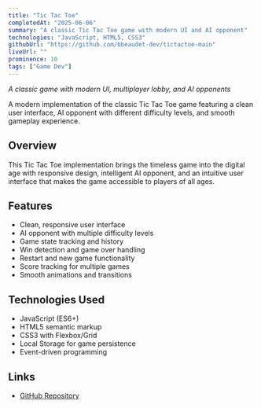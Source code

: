 ```yaml
---
title: "Tic Tac Toe"
completedAt: "2025-06-06"
summary: "A classic Tic Tac Toe game with modern UI and AI opponent"
technologies: "JavaScript, HTML5, CSS3"
githubUrl: "https://github.com/bbeaudet-dev/tictactoe-main"
liveUrl: ""
prominence: 10
tags: ["Game Dev"]
---
```


_A classic game with modern UI, multiplayer lobby, and AI opponents_

A modern implementation of the classic Tic Tac Toe game featuring a clean user interface, AI opponent with different difficulty levels, and smooth gameplay experience.

## Overview

This Tic Tac Toe implementation brings the timeless game into the digital age with responsive design, intelligent AI opponent, and an intuitive user interface that makes the game accessible to players of all ages.

## Features

- Clean, responsive user interface
- AI opponent with multiple difficulty levels
- Game state tracking and history
- Win detection and game over handling
- Restart and new game functionality
- Score tracking for multiple games
- Smooth animations and transitions

## Technologies Used

- JavaScript (ES6+)
- HTML5 semantic markup
- CSS3 with Flexbox/Grid
- Local Storage for game persistence
- Event-driven programming

## Links

- [GitHub Repository](https://github.com/bbeaudet-dev/tictactoe-main)
